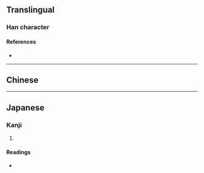 {{character info/new}}
{{also|淵}}
==Translingual==

===Han character===
{{Han char|rn=85|rad=水|as=08|sn=11|four=|canj=ETKN|ids=⿲氵关刂}}

====References====
* {{Han ref|kx=0633.371|hdz=31660.041|uh=6E15|ud=28181}}

----

==Chinese==
{{zh-see|淵|v}}

----

==Japanese==

===Kanji===
{{ja-kanji|grade=|rs=水08}}

# {{alternative form of|淵|lang=ja}}

====Readings====
* {{ja-readings|on=[[えん]] (en)|kun=[[ふち]] (fuchi)}}